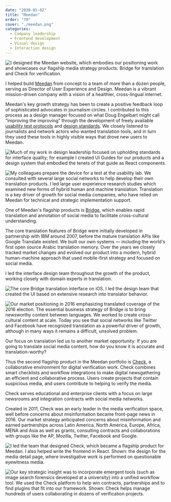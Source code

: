 ```yaml
---
date: "2020-01-02"
title: "Meedan"
order: "70"
cover: "./meedan.png"
categories:
  - Company leadership
  - Frontend development
  - Visual design
  - Interaction design
---
```


![I designed the Meedan website, which embodies our positioning work and showcases our flagship media strategy products: Bridge for translation and Check for verification.](meedan.png)

I helped build [Meedan](https://meedan.com) from concept to a team of more than a dozen people, serving as Director of User Experience and Design. Meedan is a vibrant mission-driven company with a vision of a healthier, cross-lingual internet. 

Meedan's key growth strategy has been to create a positive feedback loop of sophisticated advocates in journalism circles. I contributed to this process as a design manager focused on what Doug Engelbart might call “improving the improving” through the development of freely available [usability test protocols](https://medium.com/meedan-updates/remote-usability-testing-with-invision-and-google-forms-126521d8779d) and [design standards](https://meedan-ui-guide.meedan.com/). We closely listened to journalists and network actors who wanted translation tools, and in turn they used these tools in highly visible ways that drove new users to Meedan.

![Much of my work in design leadership focused on upholding standards for interface quality; for example I created UI Guides for our products and a design system that embodied the tenets of that guide as React components.](meedan2.png)

![My colleagues prepare the device for a test at the usability lab. We consulted with several large social networks to help develop their own translation products. I led large user experience research studies which examined new forms of hybrid human and machine translation. Translation is a key driver of growth for social media companies, who have relied on Meedan for technical and strategic implementation support.](meedan3.png)



One of Meedan's flagship products is [Bridge](https://meedan.com/en/bridge), which enables rapid translation and annotation of social media to facilitate cross-cultural understanding.  

The core translation features of Bridge were initially developed in partnership with IBM around 2007, before the mature translation APIs like Google Translate existed. We built our own systems — including the world's first open source Arabic translation memory. Over the years we closely tracked market changes and evolved our product into a modern, hybrid human-machine approach that used mobile-first strategy and focused on social media. 

I led the interface design team throughout the growth of the product, working closely with domain experts in translation.

![The core Bridge translation interface on iOS. I led the design team that created the UI based on extensive research into translator behavior.](bridge1.png)

![Our market positioning in 2016 emphasizing translated coverage of the 2016 election. The essential business strategy of Bridge is to bring newsworthy content between languages. We worked to create cross-cultural content at scale. Today you see that social networks like Twitter and Facebook have recognized translation as a powerful driver of growth, although in many ways it remains a difficult, unsolved problem.](bridge2.png)

Our focus on translation led us to another market opportunity: If you are going to translate social media content, how do you know it is accurate and translation-worthy? 

Thus the second flagship product in the Meedan portfolio is [Check](https://meedan.com/en/check), a collaborative environment for digital verification work. Check combines smart checklists and workflow integrations to make digital newsgathering an efficient and collaborative process. Users create projects that contain suspicious media, and users contribute to helping to verify the media.

Check serves educational and enterprise clients with a focus on large newsrooms and integration contracts with social media networks.

Created in 2011, Check was an early leader in the media verification space, well before concerns about misinformation became front-page news in 2016. Our market strategy anticipated concerns about misinformation and earned partnerships across Latin America, North America, Europe, Africa, MENA and Asia as well as grants, consulting contracts and collaborations with groups like the AP, Mozilla, Twitter, Facebook and Google. 

![I led the team that designed Check, which became a flagship product for Meedan. I also helped write the frontend in React. Shown: the design for the media detail page, where investigative work is performed on questionable eyewitness media.](check1.png)

![Our key strategic insight was to incorporate emergent tools (such as image search forensics developed at a university) into a unified workflow tool. We used the Check platform to help win contracts, partnerships and to find plugins that fit into our framework. Shown: Check helps manage hundreds of users collaborating in dozens of verification projects. 
](check2.png)

